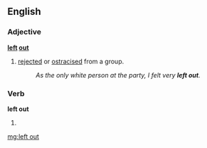 ==English==

===Adjective===
'''[[left]] [[out]]'''

# [[rejected]] or [[ostracised]] from a group.
#:''As the only white person at the party, I felt very '''left out'''.''

===Verb===
'''left out'''

# {{past of|leave out}}

[[mg:left out]]